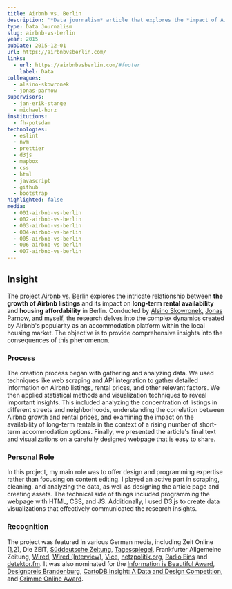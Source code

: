 ```yaml
---
title: Airbnb vs. Berlin
description: '*Data journalism* article that explores the *impact of Airbnb* on the housing market in Berlin'
type: Data Journalism
slug: airbnb-vs-berlin
year: 2015
pubDate: 2015-12-01
url: https://airbnbvsberlin.com/
links:
  - url: https://airbnbvsberlin.com/#footer 
    label: Data
colleagues:
  - alsino-skowronek
  - jonas-parnow
supervisors:
  - jan-erik-stange
  - michael-horz
institutions:
  - fh-potsdam
technologies:
  - eslint
  - nvm
  - prettier
  - d3js
  - mapbox
  - css
  - html
  - javascript
  - github
  - bootstrap
highlighted: false
media:
  - 001-airbnb-vs-berlin
  - 002-airbnb-vs-berlin
  - 003-airbnb-vs-berlin
  - 004-airbnb-vs-berlin
  - 005-airbnb-vs-berlin
  - 006-airbnb-vs-berlin
  - 007-airbnb-vs-berlin
---
```


## Insight

The project [Airbnb vs. Berlin](https://airbnbvsberlin.com/) explores the intricate relationship between **the growth of Airbnb listings** and its impact on **long-term rental availability** and **housing affordability** in Berlin. Conducted by [Alsino Skowronek,](https://alsino.io/) [Jonas Parnow](https://jonasparnow.com/), and myself, the research delves into the complex dynamics created by Airbnb's popularity as an accommodation platform within the local housing market. The objective is to provide comprehensive insights into the consequences of this phenomenon.

### Process

The creation process began with gathering and analyzing data. We used techniques like web scraping and API integration to gather detailed information on Airbnb listings, rental prices, and other relevant factors. We then applied statistical methods and visualization techniques to reveal important insights. This included analyzing the concentration of listings in different streets and neighborhoods, understanding the correlation between Airbnb growth and rental prices, and examining the impact on the availability of long-term rentals in the context of a rising number of short-term accommodation options. Finally, we presented the article's final text and visualizations on a carefully designed webpage that is easy to share.

### Personal Role

In this project, my main role was to offer design and programming expertise rather than focusing on content editing. I played an active part in scraping, cleaning, and analyzing the data, as well as designing the article page and creating assets. The technical side of things included programming the webpage with HTML, CSS, and JS. Additionally, I used D3.js to create data visualizations that effectively communicated the research insights.

### Recognition

The project was featured in various German media, including Zeit Online ([1](http://blog.zeit.de/teilchen/2015/03/19/berlin-vs-airbnb-die-wahrheit-zahlen/),[2](http://www.zeit.de/wirtschaft/unternehmen/2016-04/airbnb-berlin-ferienwohnungen-vermieten-zweckentfremdung-gesetz)), Die ZEIT, [Süddeutsche Zeitung](http://jetzt.sueddeutsche.de/texte/anzeigen/592197/Macht-AirBnB-die-Mieten-teurer), [Tagesspiegel](http://utf.rdir.de/form.do?agnCI=875&agnFN=fullview&agnUID=A.B.x0w.fsL.BKJjf.FwMPK4OCYdYwIa2mJb8XWw), Frankfurter Allgemeine Zeitung, [Wired](https://www.wired.de/collection/latest/airbnb-beeinflusst-den-mietspiegel-berlins), [Wired (Interview)](https://www.wired.de/collection/latest/die-macher-von-airbnb-vs-berlin-im-interview), [Vice](http://motherboard.vice.com/de/blog/drei-potsdamer-studenten-beweisen-wie-airbnb-den-wohnungsmarkt-kaputt-macht-3423), [netzpolitik.org](http://netzpolitik.org/), [Radio Eins](http://www.radioeins.de/programm/sendungen/der_schoene_morgen/heimat-gesucht/airbnbvsberlin.html) and [detektor.fm](http://detektor.fm/). It was also nominated for the [Information is Beautiful Award](http://www.informationisbeautifulawards.com/showcase/697-airbnb-vs-berlin), [Designpreis Brandenburg](https://www.fh-potsdam.de/studieren/design/oeffentlichkeit/news/news-detail/artikel/designer-und-designerinnen-der-fh-potsdam-mehrfach-fuer-den-designpreis-brandenburg-nominiert/), [CartoDB Insight: A Data and Design Competition](https://carto.com/blog/insight-finalists-5), and [Grimme Online Award](http://blog.grimme-online-award.de/2016/05/airbnbvsberlin/#more-5702).
